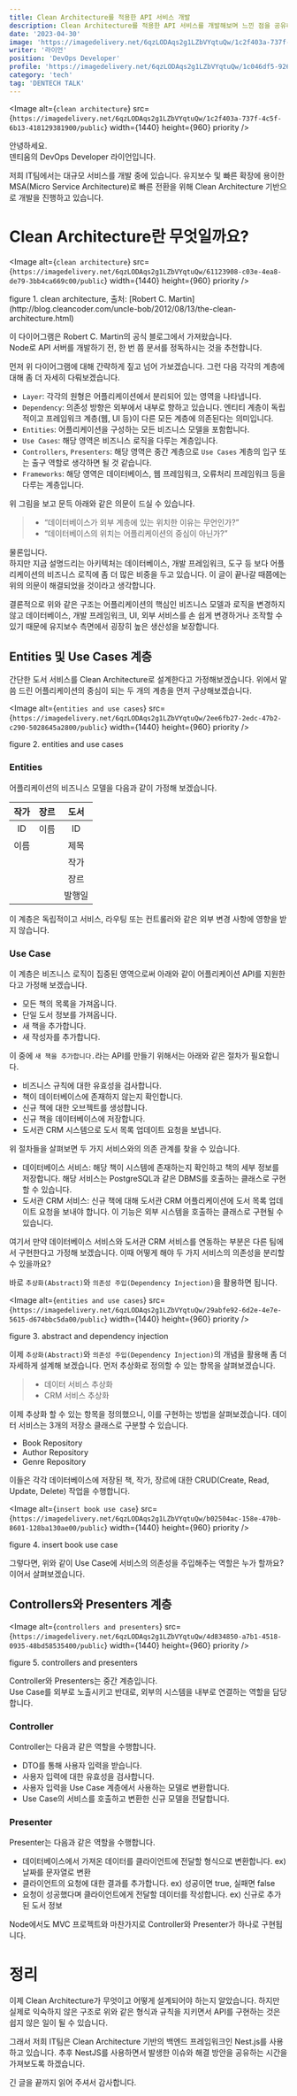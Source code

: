 ```yaml
---
title: Clean Architecture를 적용한 API 서비스 개발
description: Clean Architecture를 적용한 API 서비스를 개발해보며 느낀 점을 공유하고자 합니다
date: '2023-04-30'
image: 'https://imagedelivery.net/6qzLODAqs2g1LZbVYqtuQw/1c2f403a-737f-4c5f-6b13-418129381900/public'
writer: '라이언'
position: 'DevOps Developer'
profile: 'https://imagedelivery.net/6qzLODAqs2g1LZbVYqtuQw/1c046df5-9262-4c5f-412b-1b8c49a3af00/public'
category: 'tech'
tag: 'DENTECH TALK'
---
```


<Image
  alt={`clean architecture`}
  src={`https://imagedelivery.net/6qzLODAqs2g1LZbVYqtuQw/1c2f403a-737f-4c5f-6b13-418129381900/public`}
  width={1440}
  height={960}
  priority
/>

안녕하세요. <br/>
덴티움의 DevOps Developer 라이언입니다.

저희 IT팀에서는 대규모 서비스를 개발 중에 있습니다.
유지보수 및 빠른 확장에 용이한 MSA(Micro Service Architecture)로
빠른 전환을 위해 Clean Architecture 기반으로 개발을 진행하고 있습니다.

# Clean Architecture란 무엇일까요?

<Image
  alt={`clean architecture`}
  src={`https://imagedelivery.net/6qzLODAqs2g1LZbVYqtuQw/61123908-c03e-4ea8-de79-3bb4ca669c00/public`}
  width={1440}
  height={960}
  priority
/>
<p className="text-center text-gray-500">
  figure 1. clean architecture, 출처: [Robert C.
  Martin](http://blog.cleancoder.com/uncle-bob/2012/08/13/the-clean-architecture.html)
</p>

이 다이어그램은 Robert C. Martin의 공식 블로그에서 가져왔습니다. <br/>
Node로 API 서버를 개발하기 전, 한 번 쯤 문서를 정독하시는 것을 추천합니다.<br/>

먼저 위 다이어그램에 대해 간략하게 짚고 넘어 가보겠습니다.
그런 다음 각각의 계층에 대해 좀 더 자세히 다뤄보겠습니다.

- `Layer`: 각각의 원형은 어플리케이션에서 분리되어 있는 영역을 나타냅니다.
- `Dependency`: 의존성 방향은 외부에서 내부로 향하고 있습니다. 엔티티 계층이 독립적이고 프레임워크 계층(웹, UI 등)이 다른 모든 계층에 의존된다는 의미입니다.
- `Entities`: 어플리케이션을 구성하는 모든 비즈니스 모델을 포함합니다.
- `Use Cases`: 해당 영역은 비즈니스 로직을 다루는 계층입니다.
- `Controllers`, `Presenters`: 해당 영역은 중간 계층으로 `Use Cases` 계층의 입구 또는 출구 역할로 생각하면 될 것 같습니다.
- `Frameworks`: 해당 영역은 데이터베이스, 웹 프레임워크, 오류처리 프레임워크 등을 다루는 계층입니다.

위 그림을 보고 문득 아래와 같은 의문이 드실 수 있습니다.

> - “데이터베이스가 외부 계층에 있는 위치한 이유는 무언인가?”
> - “데이터베이스의 위치는 어플리케이션의 중심이 아닌가?”

물론입니다. <br/>
하지만 지금 설명드리는 아키텍처는 데이터베이스, 개발 프레임워크,
도구 등 보다 어플리케이션의 비즈니스 로직에 좀 더 많은 비중을 두고 있습니다.
이 글이 끝나갈 때쯤에는 위의 의문이 해결되었을 것이라고 생각합니다.

결론적으로 위와 같은 구조는
어플리케이션의 핵심인 비즈니스 모델과 로직을 변경하지 않고 데이터베이스,
개발 프레임워크, UI, 외부 서비스를 손 쉽게 변경하거나 조작할 수 있기 때문에
유지보수 측면에서 굉장히 높은 생산성을 보장합니다.

## Entities 및 Use Cases 계층

간단한 도서 서비스를 Clean Architecture로 설계한다고 가정해보겠습니다.
위에서 말씀 드린 어플리케이션의 중심이 되는 두 개의 계층을 먼저 구상해보겠습니다.

<Image
  alt={`entities and use cases`}
  src={`https://imagedelivery.net/6qzLODAqs2g1LZbVYqtuQw/2ee6fb27-2edc-47b2-c290-5028645a2800/public`}
  width={1440}
  height={960}
  priority
/>
<p className="text-center text-gray-500">figure 2. entities and use cases</p>

### Entities

어플리케이션의 비즈니스 모델을 다음과 같이 가정해 보겠습니다.

| 작가 | 장르 |  도서  |
| :--: | :--: | :----: |
|  ID  | 이름 |   ID   |
| 이름 |      |  제목  |
|      |      |  작가  |
|      |      |  장르  |
|      |      | 발행일 |

이 계층은 독립적이고 서비스, 라우팅 또는 컨트롤러와 같은 외부 변경 사항에 영향을 받지 않습니다.

### Use Case

이 계층은 비즈니스 로직이 집중된 영역으로써 아래와 같이 어플리케이션 API를 지원한다고 가정해 보겠습니다.

- 모든 책의 목록을 가져옵니다.
- 단일 도서 정보를 가져옵니다.
- 새 책을 추가합니다.
- 새 작성자를 추가합니다.

이 중에 `새 책을 추가합니다.`라는 API를 만들기 위해서는 아래와 같은 절차가 필요합니다.

- 비즈니스 규칙에 대한 유효성을 검사합니다.
- 책이 데이터베이스에 존재하지 않는지 확인합니다.
- 신규 책에 대한 오브젝트를 생성합니다.
- 신규 책을 데이터베이스에 저장합니다.
- 도서관 CRM 시스템으로 도서 목록 업데이트 요청을 보냅니다.

위 절차들을 살펴보면 두 가지 서비스와의 의존 관계를 찾을 수 있습니다.

- 데이터베이스 서비스: 해당 책이 시스템에 존재하는지 확인하고 책의 세부 정보를 저장합니다.
  해당 서비스는 PostgreSQL과 같은 DBMS를 호출하는 클래스로 구현할 수 있습니다.
- 도서관 CRM 서비스: 신규 책에 대해 도서관 CRM 어플리케이션에 도서 목록 업데이트 요청을 보내야 합니다.
  이 기능은 외부 시스템을 호출하는 클래스로 구현될 수 있습니다.

여기서 만약 데이터베이스 서비스와 도서관 CRM 서비스를 연동하는 부분은 다른 팀에서 구현한다고 가정해 보겠습니다.
이때 어떻게 해야 두 가지 서비스의 의존성을 분리할 수 있을까요?

바로 `추상화(Abstract)`와 `의존성 주입(Dependency Injection)`을 활용하면 됩니다.

<Image
  alt={`entities and use cases`}
  src={`https://imagedelivery.net/6qzLODAqs2g1LZbVYqtuQw/29abfe92-6d2e-4e7e-5615-d674bbc5da00/public`}
  width={1440}
  height={960}
  priority
/>
<p className="text-center text-gray-500">
  figure 3. abstract and dependency injection
</p>

이제 `추상화(Abstract)`와 `의존성 주입(Dependency Injection)`의 개념을 활용해 좀 더 자세하게 설계해 보겠습니다.
먼저 추상화로 정의할 수 있는 항목을 살펴보겠습니다.

> - 데이터 서비스 추상화
> - CRM 서비스 추상화

이제 추상화 할 수 있는 항목을 정의했으니, 이를 구현하는 방법을 살펴보겠습니다.
데이터 서비스는 3개의 저장소 클래스로 구분할 수 있습니다.

- Book Repository
- Author Repository
- Genre Repository

이들은 각각 데이터베이스에 저장된 책, 작가, 장르에 대한 CRUD(Create, Read, Update, Delete) 작업을 수행합니다.

<Image
  alt={`insert book use case`}
  src={`https://imagedelivery.net/6qzLODAqs2g1LZbVYqtuQw/b02504ac-158e-470b-8601-128ba130ae00/public`}
  width={1440}
  height={960}
  priority
/>
<p className="text-center text-gray-500">figure 4. insert book use case</p>

그렇다면, 위와 같이 Use Case에 서비스의 의존성을 주입해주는 역할은 누가 할까요?
이어서 살펴보겠습니다.

## Controllers와 Presenters 계층

<Image
  alt={`controllers and presenters`}
  src={`https://imagedelivery.net/6qzLODAqs2g1LZbVYqtuQw/4d834850-a7b1-4518-0935-48bd58535400/public`}
  width={1440}
  height={960}
  priority
/>
<p className="text-center text-gray-500">
  figure 5. controllers and presenters
</p>

Controller와 Presenters는 중간 계층입니다. <br/>
Use Case를 외부로 노출시키고 반대로, 외부의 시스템을 내부로 연결하는 역할을 담당합니다.

### Controller

Controller는 다음과 같은 역할을 수행합니다.

- DTO를 통해 사용자 입력을 받습니다.
- 사용자 입력에 대한 유효성을 검사합니다.
- 사용자 입력을 Use Case 계층에서 사용하는 모델로 변환합니다.
- Use Case의 서비스를 호출하고 변환한 신규 모델을 전달합니다.

### Presenter

Presenter는 다음과 같은 역할을 수행합니다.

- 데이터베이스에서 가져온 데이터를 클라이언트에 전달할 형식으로 변환합니다. ex) 날짜를 문자열로 변환
- 클라이언트의 요청에 대한 결과를 추가합니다. ex) 성공이면 true, 실패면 false
- 요청이 성공했다며 클라이언트에게 전달할 데이터를 작성합니다. ex) 신규로 추가된 도서 정보

Node에서도 MVC 프로젝트와 마찬가지로 Controller와 Presenter가 하나로 구현됩니다.

# 정리

이제 Clean Architecture가 무엇이고 어떻게 설계되어야 하는지 알았습니다.
하지만 실제로 익숙하지 않은 구조로 위와 같은 형식과 규칙을 지키면서
API를 구현하는 것은 쉽지 않은 일이 될 수 있습니다.

그래서 저희 IT팀은 Clean Architecture 기반의 백엔드 프레임워크인 Nest.js를 사용하고 있습니다.
추후 NestJS를 사용하면서 발생한 이슈와 해결 방안을 공유하는 시간을 가져보도록 하겠습니다.

긴 글을 끝까지 읽어 주셔서 감사합니다.
